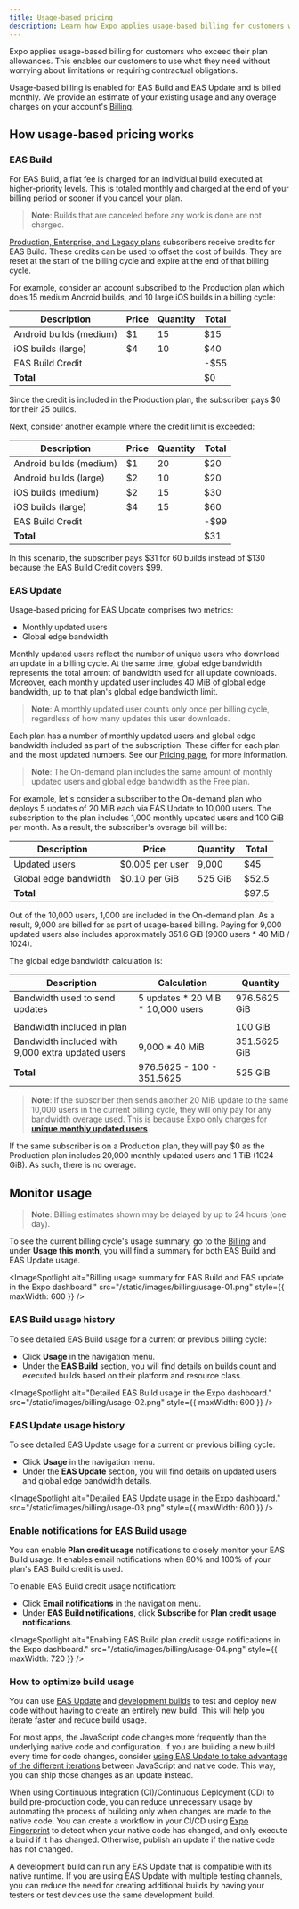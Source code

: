 ```yaml
---
title: Usage-based pricing
description: Learn how Expo applies usage-based billing for customers who exceed their plan limits and how to monitor your EAS Build usage.
---
```



Expo applies usage-based billing for customers who exceed their plan allowances. This enables our customers to use what they need without worrying about limitations or requiring contractual obligations.

Usage-based billing is enabled for EAS Build and EAS Update and is billed monthly. We provide an estimate of your existing usage and any overage charges on your account's [Billing](https://expo.dev/settings/billing).

## How usage-based pricing works

### EAS Build

For EAS Build, a flat fee is charged for an individual build executed at higher-priority levels. This is totaled monthly and charged at the end of your billing period or sooner if you cancel your plan.

> **Note**: Builds that are canceled before any work is done are not charged.

[Production, Enterprise, and Legacy plans](/billing/plans/#plans) subscribers receive credits for EAS Build. These credits can be used to offset the cost of builds. They are reset at the start of the billing cycle and expire at the end of that billing cycle.

For example, consider an account subscribed to the Production plan which does 15 medium Android builds, and 10 large iOS builds in a billing cycle:

| Description             | Price | Quantity | Total |
| ----------------------- | ----- | -------- | ----- |
| Android builds (medium) | $1    | 15       | $15   |
| iOS builds (large)      | $4    | 10       | $40   |
| EAS Build Credit        |       |          | -$55  |
| **Total**               |       |          | $0    |

Since the credit is included in the Production plan, the subscriber pays $0 for their 25 builds.

Next, consider another example where the credit limit is exceeded:

| Description             | Price | Quantity | Total |
| ----------------------- | ----- | -------- | ----- |
| Android builds (medium) | $1    | 20       | $20   |
| Android builds (large)  | $2    | 10       | $20   |
| iOS builds (medium)     | $2    | 15       | $30   |
| iOS builds (large)      | $4    | 15       | $60   |
| EAS Build Credit        |       |          | -$99  |
| **Total**               |       |          | $31   |

In this scenario, the subscriber pays $31 for 60 builds instead of $130 because the EAS Build Credit covers $99.

<BoxLink
  title="Pricing schedule"
  description="Visit our pricing page for more information on the pricing schedule for supported build platforms and the available resource classes."
  href="https://expo.dev/pricing"
  Icon={CreditCard02Icon}
/>

### EAS Update

Usage-based pricing for EAS Update comprises two metrics:

- Monthly updated users
- Global edge bandwidth

Monthly updated users reflect the number of unique users who download an update in a billing cycle. At the same time, global edge bandwidth represents the total amount of bandwidth used for all update downloads. Moreover, each monthly updated user includes 40 MiB of global edge bandwidth, up to that plan's global edge bandwidth limit.

> **Note**: A monthly updated user counts only once per billing cycle, regardless of how many updates this user downloads.

Each plan has a number of monthly updated users and global edge bandwidth included as part of the subscription. These differ for each plan and the most updated numbers. See our [Pricing page](https://expo.dev/pricing), for more information.

> **Note**: The On-demand plan includes the same amount of monthly updated users and global edge bandwidth as the Free plan.

For example, let's consider a subscriber to the On-demand plan who deploys 5 updates of 20 MiB each via EAS Update to 10,000 users. The subscription to the plan includes 1,000 monthly updated users and 100 GiB per month. As a result, the subscriber's overage bill will be:

| Description           | Price           | Quantity | Total |
| --------------------- | --------------- | -------- | ----- |
| Updated users         | $0.005 per user | 9,000    | $45   |
| Global edge bandwidth | $0.10 per GiB   | 525 GiB  | $52.5 |
| **Total**             |                 |          | $97.5 |

Out of the 10,000 users, 1,000 are included in the On-demand plan. As a result, 9,000 are billed for as part of usage-based billing. Paying for 9,000 updated users also includes approximately 351.6 GiB (9000 users \* 40 MiB / 1024).

The global edge bandwidth calculation is:

| Description                                       | Calculation                         | Quantity     |
| ------------------------------------------------- | ----------------------------------- | ------------ |
| Bandwidth used to send updates                    | 5 updates \* 20 MiB \* 10,000 users | 976.5625 GiB |
|                                                   |
| Bandwidth included in plan                        |                                     | 100 GiB      |
| Bandwidth included with 9,000 extra updated users | 9,000 \* 40 MiB                     | 351.5625 GiB |
| **Total**                                         | 976.5625 - 100 - 351.5625           | 525 GiB      |

> **Note**: If the subscriber then sends another 20 MiB update to the same 10,000 users in the current billing cycle, they will only pay for any bandwidth overage used. This is because Expo only charges for [**unique monthly updated users**](/eas-update/faq/#how-are-monthly-updated-users-counted-for-a-billing-cycle).

If the same subscriber is on a Production plan, they will pay $0 as the Production plan includes 20,000 monthly updated users and 1 TiB (1024 GiB). As such, there is no overage.

## Monitor usage

> **Note**: Billing estimates shown may be delayed by up to 24 hours (one day).

To see the current billing cycle's usage summary, go to the [Billing](https://expo.dev/settings/billing) and under **Usage this month**, you will find a summary for both EAS Build and EAS Update usage.

<ImageSpotlight
  alt="Billing usage summary for EAS Build and EAS update in the Expo dashboard."
  src="/static/images/billing/usage-01.png"
  style={{ maxWidth: 600 }}
/>

### EAS Build usage history

To see detailed EAS Build usage for a current or previous billing cycle:

- Click **Usage** in the navigation menu.
- Under the **EAS Build** section, you will find details on builds count and executed builds based on their platform and resource class.

<ImageSpotlight
  alt="Detailed EAS Build usage in the Expo dashboard."
  src="/static/images/billing/usage-02.png"
  style={{ maxWidth: 600 }}
/>

### EAS Update usage history

To see detailed EAS Update usage for a current or previous billing cycle:

- Click **Usage** in the navigation menu.
- Under the **EAS Update** section, you will find details on updated users and global edge bandwidth details.

<ImageSpotlight
  alt="Detailed EAS Update usage in the Expo dashboard."
  src="/static/images/billing/usage-03.png"
  style={{ maxWidth: 600 }}
/>

### Enable notifications for EAS Build usage

You can enable **Plan credit usage** notifications to closely monitor your EAS Build usage. It enables email notifications when 80% and 100% of your plan's EAS Build credit is used.

To enable EAS Build credit usage notification:

- Click **Email notifications** in the navigation menu.
- Under **EAS Build notifications**, click **Subscribe** for **Plan credit usage notifications**.

<ImageSpotlight
  alt="Enabling EAS Build plan credit usage notifications in the Expo dashboard."
  src="/static/images/billing/usage-04.png"
  style={{ maxWidth: 720 }}
/>

### How to optimize build usage

You can use [EAS Update](/eas-update/introduction/) and [development builds](/develop/development-builds/introduction/) to test and deploy new code without having to create an entirely new build. This will help you iterate faster and reduce build usage.

For most apps, the JavaScript code changes more frequently than the underlying native code and configuration. If you are building a new build every time for code changes, consider [using EAS Update to take advantage of the different iterations](/eas-update/how-it-works/) between JavaScript and native code. This way, you can ship those changes as an update instead.

When using Continuous Integration (CI)/Continuous Deployment (CD) to build pre-production code, you can reduce unnecessary usage by automating the process of building only when changes are made to the native code. You can create a workflow in your CI/CD using [Expo Fingerprint](https://expo.dev/blog/fingerprint-your-native-runtime) to detect when your native code has changed, and only execute a build if it has changed. Otherwise, publish an update if the native code has not changed.

A development build can run any EAS Update that is compatible with its native runtime. If you are using EAS Update with multiple testing channels, you can reduce the need for creating additional builds by having your testers or test devices use the same development build.
